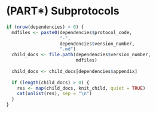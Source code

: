# (PART\*) Subprotocols {-} 

```r
if (nrow(dependencies) > 0) {
  mdfiles <- paste0(dependencies$protocol_code,
                    "-", 
                    dependencies$version_number, 
                    ".md")
  child_docs <- file.path(dependencies$version_number,
                          mdfiles)
  
  child_docs <- child_docs[dependencies$appendix]
  
  if (length(child_docs) > 0) {
    res <- map(child_docs, knit_child, quiet = TRUE)
    cat(unlist(res), sep = "\n")
  }
}
```

